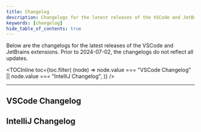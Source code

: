 ```yaml
---
title: Changelog
description: Changelogs for the latest releases of the VSCode and JetBrains extensions
keywords: [changelog]
hide_table_of_contents: true
---
```



Below are the changelogs for the latest releases of the VSCode and JetBrains extensions. Prior to 2024-07-02, the changelogs do not reflect all updates.


<TOCInline
  toc={toc.filter(
    (node) =>
      node.value === "VSCode Changelog" || node.value === "IntelliJ Changelog",
  )}
/>

<hr />

## VSCode Changelog

<VSCodeChangelog />

## IntelliJ Changelog

<IntelliJChangelog />

